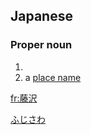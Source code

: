 ==Japanese==
{{wikipedia|lang=ja}}
{{ja-kanjitab|ふじ|さわ|yomi=k}}

===Proper noun===
{{ja-pos|ふじさわ|proper|kyu=藤澤}}

# {{surname|lang=ja|sort=ふじさわ}}
# a [[place name]]

[[Category:ja:Cities in Japan|ふじさわ]]

[[fr:藤沢]]